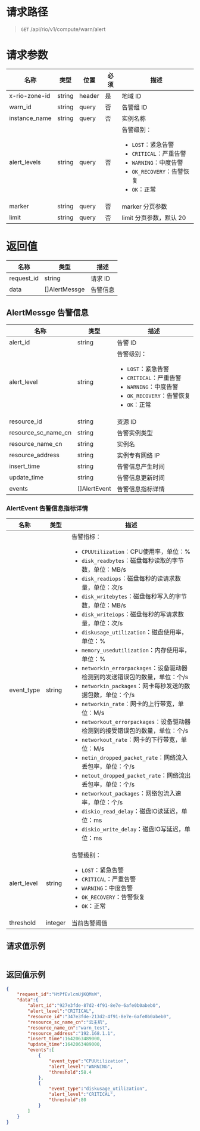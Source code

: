 <style>.topic-content-wrap .topic-detail table thead th { word-break: keep-all; }</style>


# 请求路径
> `GET` /api/rio/v1/compute/warn/alert

# 请求参数
名称 | 类型 | 位置 | 必须 | 描述 
----- | ----- | ----- | ----- | ----- 
x-rio-zone-id   | string | header| 是 | 地域 ID
warn_id         | string | query | 否 | 告警组 ID
instance_name   | string | query | 否 | 实例名称
alert_levels    | string | query | 否 | 告警级别：<ul><li>`LOST`：紧急告警</li><li>`CRITICAL`：严重告警</li><li>`WARNING`：中度告警</li><li>`OK_RECOVERY`：告警恢复</li><li>`OK`：正常</li></ul>
marker          | string | query | 否 | marker 分页参数
limit           | string | query | 否 | limit 分页参数，默认 20

# 返回值
名称 | 类型 |  描述
----- | ----- | -----
request_id	| string  | 请求 ID
data        | []AlertMessge | 告警信息

## AlertMessge 告警信息
名称 | 类型 |  描述
----- | ----- | -----
alert_id             | string | 告警 ID
alert_level          | string | 告警级别：<ul><li>`LOST`：紧急告警</li><li>`CRITICAL`：严重告警</li><li>`WARNING`：中度告警</li><li>`OK_RECOVERY`：告警恢复</li><li>`OK`：正常</li></ul>
resource_id          | string | 资源 ID
resource_sc_name_cn  | string | 告警实例类型
resource_name_cn     | string | 实例名
resource_address     | string | 实例专有网络 IP
insert_time          | string | 告警信息产生时间
update_time          | string | 告警信息更新时间
events               | []AlertEvent | 告警信息指标详情

### AlertEvent 告警信息指标详情
名称 | 类型 |  描述
----- | ----- | -----
event_type    | string  | 告警指标：<ul><li>`CPUUtilization`：CPU使用率，单位：%</li><li>`disk_readbytes`：磁盘每秒读取的字节数，单位：MB/s</li><li>`disk_readiops`：磁盘每秒的读请求数量，单位：次/s</li><li>`disk_writebytes`：磁盘每秒写入的字节数，单位：MB/s</li><li>`disk_writeiops`：磁盘每秒的写请求数量，单位：次/s</li><li>`diskusage_utilization`：磁盘使用率，单位：%</li><li>`memory_usedutilization`：内存使用率，单位：%</li><li>`networkin_errorpackages`：设备驱动器检测到的发送错误包的数量，单位：个/s</li><li>`networkin_packages`：网卡每秒发送的数据包数，单位：个/s</li><li>`networkin_rate`：网卡的上行带宽，单位：M/s</li><li>`networkout_errorpackages`：设备驱动器检测到的接受错误包的数量，单位：个/s</li><li>`networkout_rate`：网卡的下行带宽，单位：M/s</li><li>`netin_dropped_packet_rate`：网络流入丢包率，单位：个/s</li><li>`netout_dropped_packet_rate`：网络流出丢包率，单位：个/s</li><li>`networkout_packages`：网络包流入速率，单位：个/s</li><li>`diskio_read_delay`：磁盘IO读延迟，单位：ms</li><li>`diskio_write_delay`：磁盘IO写延迟，单位：ms</li></ul>
alert_level   | string  | 告警级别：<ul><li>`LOST`：紧急告警</li><li>`CRITICAL`：严重告警</li><li>`WARNING`：中度告警</li><li>`OK_RECOVERY`：告警恢复</li><li>`OK`：正常</li></ul>
threshold     | integer | 当前告警阈值

## 请求值示例
```json
```

## 返回值示例
```json
{
    "request_id":"HtPfEvlcmUjKQMsW",
    "data":{
        "alert_id":"927e3fde-87d2-4f91-8e7e-6afe0b0abeb0",
        "alert_level":"CRITICAL",
        "resource_id":"347e3fde-213d2-4f91-8e7e-6afe0b0abeb0",
        "resource_sc_name_cn":"云主机",
        "resource_name_cn":"warn_test",
        "resource_address":"192.168.1.1",
        "insert_time":1642063489000,
        "update_time":1642063489000,
        "events":[
            {
                "event_type":"CPUUtilization",
                "alert_level":"WARNING",
                "threshold":58.4
            },
            {
                "event_type":"diskusage_utilization",
                "alert_level":"CRITICAL",
                "threshold":80
            }
        ]
    }
}
```